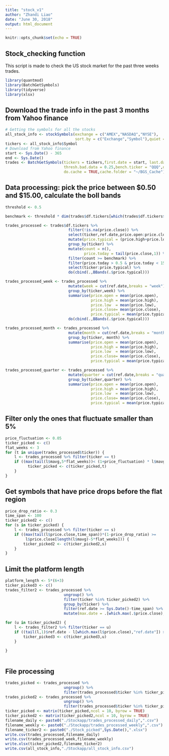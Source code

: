 ```yaml
---
title: "stock_v1"
author: "Zhandi Liao"
date: "June 30, 2018"
output: html_document
---
```


```r
knitr::opts_chunk$set(echo = TRUE)
```

## Stock_checking function

This script is made to check the US stock market for the past three weeks trades. 

```r
library(quantmod)
library(BatchGetSymbols)
library(tidyverse)
library(xlsx)
```

## Download the trade info in the past 3 months from Yahoo finance

```r
# Getting the symbols for all the stocks
all_stock_info <- stockSymbols(exchange = c("AMEX","NASDAQ","NYSE"),
                               sort.by = c("Exchange","Symbol"),quiet = TRUE)
tickers <- all_stock_info$Symbol
# Download from Yahoo finance
start <- Sys.Date() - 365
end <- Sys.Date()
trades <- BatchGetSymbols(tickers = tickers,first.date = start, last.date = end, 
                          thresh.bad.data = 0.25,bench.ticker = "QQQ",do.complete.data = TRUE,
                          do.cache = TRUE,cache.folder = "~/BGS_Cache")
```

## Data processing: pick the price between $0.50 and $15.00, calculate the boll bands 
```r
threshold <- 0.5

benchmark <- threshold * dim(trades$df.tickers[which(trades$df.tickers$ticker == "QQQ"),])[1]

trades_processed <- trades$df.tickers %>% 
                            filter(!is.na(price.close)) %>%
                            select(ticker,ref.date,price.open:price.close) %>%
                            mutate(price.typical = (price.high+price.low+price.close)/3) %>%
                            group_by(ticker) %>% 
                            mutate(count = n(),
                                   price.today = tail(price.close,1)) %>% 
                            filter(count >= benchmark) %>%
                            filter(price.today > 0.5 & price.today < 15) %>%
                            select(ticker:price.typical) %>%
                            do(cbind(.,BBands(.$price.typical)))

trades_processed_week <- trades_processed %>%
                            mutate(week = cut(ref.date,breaks = "week")) %>%
                            group_by(ticker,week) %>%
                            summarise(price.open = mean(price.open),
                                      price.high = mean(price.high),
                                      price.low  = mean(price.low),
                                      price.close= mean(price.close),
                                      price.typical = mean(price.typical)) %>%
                            do(cbind(.,BBands(.$price.typical)))

trades_processed_month <- trades_processed %>%
                            mutate(month = cut(ref.date,breaks = "month")) %>%
                            group_by(ticker, month) %>% 
                            summarise(price.open = mean(price.open),
                                      price.high = mean(price.high),
                                      price.low  = mean(price.low),
                                      price.close= mean(price.close),
                                      price.typical = mean(price.typical))

trades_processed_quarter <- trades_processed %>%
                            mutate(quarter = cut(ref.date,breaks = "quarter")) %>%
                            group_by(ticker,quarter) %>% 
                            summarise(price.open = mean(price.open),
                                      price.high = mean(price.high),
                                      price.low  = mean(price.low),
                                      price.close= mean(price.close),
                                      price.typical = mean(price.typical))
```

## Filter only the ones that fluctuate smaller than 5%
```r
price_fluctuation <- 0.05
ticker_picked <- c()
flat_weeks <- 3
for (t in unique(trades_processed$ticker)) {
    l <- trades_processed %>% filter(ticker == t)
    if ((max(tail(l$mavg,5*flat_weeks))< (1+price_fluctuation) * l$mavg[length(l$mavg)-5*flat_weeks]) & (min(tail(l$mavg,5*flat_weeks)) > (1-price_fluctuation) * l$mavg[length(l$mavg)-5*flat_weeks])) {
          ticker_picked <- c(ticker_picked,t)
    }
}
```

## Get symbols that have price drops before the flat region
```r
price_drop_ratio <- 0.3
time_span <- 100
ticker_picked2 <- c()
for (s in ticker_picked) {
    l <- trades_processed %>% filter(ticker == s)
    if ((max(tail(l$price.close,time_span))*(1-price_drop_ratio) >= 
         l$price.close[length(l$mavg)-5*flat_weeks])) {
        ticker_picked2 <- c(ticker_picked2,s)
    }
}
```

## Limit the platform length
```r
platform_length <- 5*(6+3)
ticker_picked3 <- c()
trades_filter2 <- trades_processed %>%
                          ungroup() %>%
                          filter(ticker %in% ticker_picked2) %>%
                          group_by(ticker) %>%
                          filter(ref.date >= Sys.Date()-time_span) %>%
                          mutate(max.date = .[which.max(.$price.close),"ref.date"])

for (u in ticker_picked2) {
    l <- trades_filter2 %>% filter(ticker == u)
    if ((tail(l,1)$ref.date - l[which.max(l$price.close),"ref.date"]) >= platform_length) {
        ticker_picked3 <- c(ticker_picked3,u)
    }
  
}
                          


```

## File processing
```r
trades_picked <- trades_processed %>% 
                          ungroup() %>%
                          filter(trades_processed$ticker %in% ticker_picked)
trades_picked2 <- trades_processed %>% 
                          ungroup() %>%
                          filter(trades_processed$ticker %in% ticker_picked2)
ticker_picked <- matrix(ticker_picked,ncol = 10, byrow = TRUE)
ticker_picked2 <- matrix(ticker_picked2,ncol = 10, byrow = TRUE)
filename_daily <- paste0("./Stockapp/trades_processed_daily",".csv")
filename_weekly <- paste0("./Stockapp/trades_processed_weekly",".csv")
filename_ticker2 <- paste0("./Stock_picked",Sys.Date(),".xlsx")
write.csv(trades_processed,filename_daily)
write.csv(trades_processed_week,filename_weekly)
write.xlsx(ticker_picked2,filename_ticker2)
write.csv(all_stock_info,"./Stockapp/all_stock_info.csv")
```


